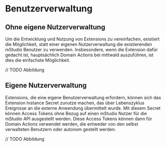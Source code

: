 # Benutzerverwaltung

## Ohne eigene Nutzerverwaltung

Um die Entwicklung und Nutzung von Extensions zu vereinfachen, existiert die Möglichkeit, statt einer eigenen Nutzerverwaltung die existierenden mStudio Benutzer zu verwenden. Insbesondere, wenn die Extension dafür gedacht ist, hauptsächlich Domain Actions bei mittwald auszuführen, ist dies die einfachste Möglichkeit.

// TODO Abbildung

## Eigene Nutzerverwaltung

Extensions, die eine eigene Benutzerverwaltung erfordern, können sich das Extension Instance Secret zunutze machen, das über Lebenszyklus Ereignisse an die externe Anwendung übermittelt wurde. Mit diesem Secret können Access Tokens ohne Bezug auf einen mStudio Nutzer für die mStudio API ausgestellt werden. Diese Access Tokens können dann für Domain Actions verwendet werden, die entweder von den selbst verwalteten Benutzern oder autonom gestellt werden.

// TODO Abbildung

